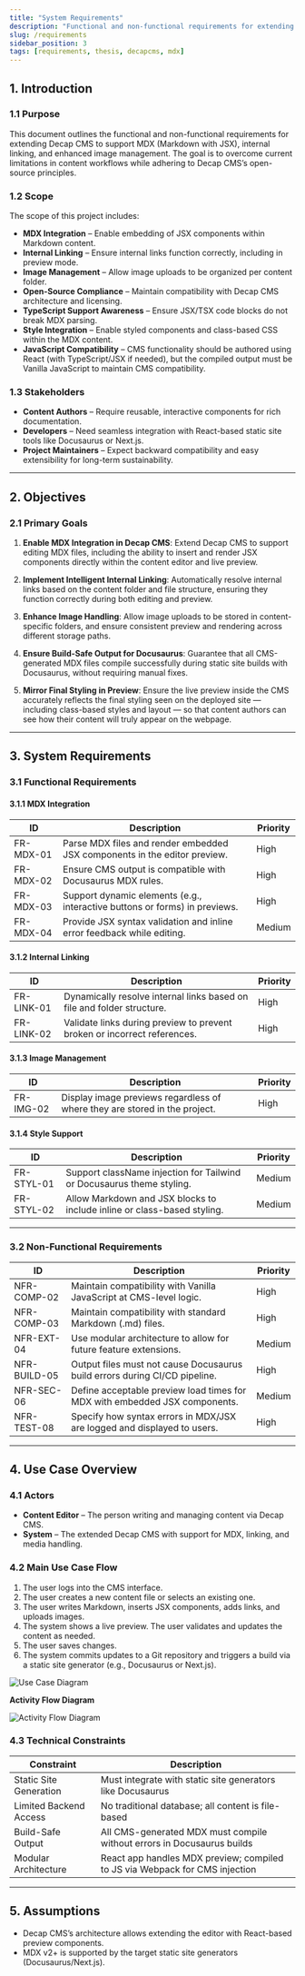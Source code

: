 ```yaml
---
title: "System Requirements"
description: "Functional and non-functional requirements for extending Decap CMS with MDX, internal linking, and media management."
slug: /requirements
sidebar_position: 3
tags: [requirements, thesis, decapcms, mdx]
---
```


## 1. Introduction

### 1.1 Purpose

This document outlines the functional and non-functional requirements for extending Decap CMS to support MDX (Markdown with JSX), internal linking, and enhanced image management. The goal is to overcome current limitations in content workflows while adhering to Decap CMS’s open-source principles.

### 1.2 Scope

The scope of this project includes:

- **MDX Integration** – Enable embedding of JSX components within Markdown content.
- **Internal Linking** – Ensure internal links function correctly, including in preview mode.
- **Image Management** – Allow image uploads to be organized per content folder.
- **Open-Source Compliance** – Maintain compatibility with Decap CMS architecture and licensing.
- **TypeScript Support Awareness** – Ensure JSX/TSX code blocks do not break MDX parsing.
- **Style Integration** – Enable styled components and class-based CSS within the MDX content.
- **JavaScript Compatibility** – CMS functionality should be authored using React (with TypeScript/JSX if needed), but the compiled output must be Vanilla JavaScript to maintain CMS compatibility.

### 1.3 Stakeholders

- **Content Authors** – Require reusable, interactive components for rich documentation.
- **Developers** – Need seamless integration with React-based static site tools like Docusaurus or Next.js.
- **Project Maintainers** – Expect backward compatibility and easy extensibility for long-term sustainability.

---

## 2. Objectives

### 2.1 Primary Goals

1. **Enable MDX Integration in Decap CMS**:
   Extend Decap CMS to support editing MDX files, including the ability to insert and render JSX components directly within the content editor and live preview.

2. **Implement Intelligent Internal Linking**:
   Automatically resolve internal links based on the content folder and file structure, ensuring they function correctly during both editing and preview.

3. **Enhance Image Handling**:
   Allow image uploads to be stored in content-specific folders, and ensure consistent preview and rendering across different storage paths.

4. **Ensure Build-Safe Output for Docusaurus**:
   Guarantee that all CMS-generated MDX files compile successfully during static site builds with Docusaurus, without requiring manual fixes.

5. **Mirror Final Styling in Preview**:
   Ensure the live preview inside the CMS accurately reflects the final styling seen on the deployed site — including class-based styles and layout — so that content authors can see how their content will truly appear on the webpage.

---

## 3. System Requirements

### 3.1 Functional Requirements

#### 3.1.1 MDX Integration

| ID        | Description                                                                | Priority |
| --------- | -------------------------------------------------------------------------- | -------- |
| FR-MDX-01 | Parse MDX files and render embedded JSX components in the editor preview.  | High     |
| FR-MDX-02 | Ensure CMS output is compatible with Docusaurus MDX rules.                 | High     |
| FR-MDX-03 | Support dynamic elements (e.g., interactive buttons or forms) in previews. | High     |
| FR-MDX-04 | Provide JSX syntax validation and inline error feedback while editing.     | Medium   |

#### 3.1.2 Internal Linking

| ID         | Description                                                              | Priority |
| ---------- | ------------------------------------------------------------------------ | -------- |
| FR-LINK-01 | Dynamically resolve internal links based on file and folder structure.   | High     |
| FR-LINK-02 | Validate links during preview to prevent broken or incorrect references. | High     |

#### 3.1.3 Image Management

| ID        | Description                                                                | Priority |
| --------- | -------------------------------------------------------------------------- | -------- |
| FR-IMG-02 | Display image previews regardless of where they are stored in the project. | High     |

#### 3.1.4 Style Support

| ID         | Description                                                             | Priority |
| ---------- | ----------------------------------------------------------------------- | -------- |
| FR-STYL-01 | Support className injection for Tailwind or Docusaurus theme styling.   | Medium   |
| FR-STYL-02 | Allow Markdown and JSX blocks to include inline or class-based styling. | Medium   |

---

### 3.2 Non-Functional Requirements

| ID           | Description                                                                | Priority |
| ------------ | -------------------------------------------------------------------------- | -------- |
| NFR-COMP-02  | Maintain compatibility with Vanilla JavaScript at CMS-level logic.         | High     |
| NFR-COMP-03  | Maintain compatibility with standard Markdown (.md) files.                 | High     |
| NFR-EXT-04   | Use modular architecture to allow for future feature extensions.           | Medium   |
| NFR-BUILD-05 | Output files must not cause Docusaurus build errors during CI/CD pipeline. | High     |
| NFR-SEC-06   | Define acceptable preview load times for MDX with embedded JSX components. | Medium   |
| NFR-TEST-08  | Specify how syntax errors in MDX/JSX are logged and displayed to users.    | High     |

---

## 4. Use Case Overview

### 4.1 Actors

- **Content Editor** – The person writing and managing content via Decap CMS.
- **System** – The extended Decap CMS with support for MDX, linking, and media handling.

### 4.2 Main Use Case Flow

1. The user logs into the CMS interface.
2. The user creates a new content file or selects an existing one.
3. The user writes Markdown, inserts JSX components, adds links, and uploads images.
4. The system shows a live preview. The user validates and updates the content as needed.
5. The user saves changes.
6. The system commits updates to a Git repository and triggers a build via a static site generator (e.g., Docusaurus or Next.js).

![Use Case Diagram](./usecase.svg)

**Activity Flow Diagram**

![Activity Flow Diagram](./Flow.svg)

### 4.3 Technical Constraints

| Constraint             | Description                                                                 |
| ---------------------- | --------------------------------------------------------------------------- |
| Static Site Generation | Must integrate with static site generators like Docusaurus                  |
| Limited Backend Access | No traditional database; all content is file-based                          |
| Build-Safe Output      | All CMS-generated MDX must compile without errors in Docusaurus builds      |
| Modular Architecture   | React app handles MDX preview; compiled to JS via Webpack for CMS injection |

---

## 5. Assumptions

- Decap CMS’s architecture allows extending the editor with React-based preview components.
- MDX v2+ is supported by the target static site generators (Docusaurus/Next.js).

